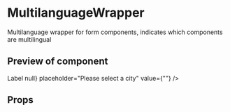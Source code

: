 

<Meta title="MultilanguageWrapper" component={MultilanguageWrapper} />

# MultilanguageWrapper

Multilanguage wrapper for form components, indicates which components are multilingual

## Preview of component

<Preview>
	<Story name="Base">
		<MultilanguageWrapper className="u-margin-top">
			<div>
				<InputLabel htmlFor={"inputfield"}>Label</InputLabel>
				<TextField
					id="inputField"
					onChange={() => null}
					placeholder="Please select a city"
					value={""}
				/>
			</div>
		</MultilanguageWrapper>
	</Story>
</Preview>

## Props

<Props of={MultilanguageWrapper} />
